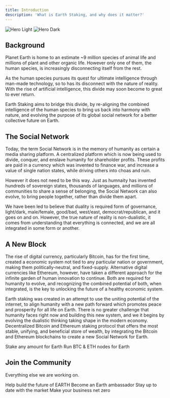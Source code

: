 ```yaml
---
title: Introduction
description: 'What is Earth Staking, and why does it matter?'
---
```


<img
  className="block dark:hidden"
  src="/images/intro.png"
  alt="Hero Light"
/>
<img
  className="hidden dark:block"
  src="/images/intro.png"
  alt="Hero Dark"
/>

## Background

Planet Earth is home to an estimate ~9 million species of animal life and millions of plant and other organic life. However only one of them, the human species, is increasingly disconnecting itself from the rest.

As the human species pursues its quest for ultimate intelligence through man-made technology, so to has its disconnect with the nature of reality. With the rise of artificial intelligence, this divide may soon become to great to ever return.

Earth Staking aims to bridge this divide, by re-aligning the combined intelligence of the human species to bring us back into harmony with nature, and evolving the purpose of its global social network for a better collective future on Earth.

## The Social Network

Today, the term Social Network is in the memory of humanity as certain a media sharing platform. A centralized platform which is now being used to divide, conquer, and enslave humanity for
shareholder profits. These profits are paid in a currency which was invented to finance war, and increase a value of single nation states, while driving others into choas and ruin.

However it does not need to be this way. Just as humnaity has invented hundreds of sovereign states, thousands of languages, and millions of communities to share a sense of belonging, the Social Network
can also evolve, to bring people together, rather than divide them apart.

We have been led to believe that duality is required form of governance, light/dark, male/female, good/bad, west/east, democrat/republican, and it goes on and on. However, the true nature of reality is non-dualistic, 
it comes from understanding that everything is connected, and we are all integrated in some form or another.

## A New Block

The rise of digital currency, particularly Bitcoin, has for the first time, created a economic system not tied to any particular nation or government, making them politically-neutral, and fixed-supply. Alternative digital currencies like Ethereum, however, have taken a different approach for the infinite garden of human innovation to continue. Both are required
for humanity to evolve, and recognizing the combined potential of both, when integrated, is the key to unlocking the future of a healthy economic system.

Earth staking was created in an attempt to use the uniting potential of the internet, to align humanity with a new path forward which promotes peace and prosperity for all life on Earth. There is no greater challenge that humanity faces right now and building this new system, and we it begins by evolving the dualistic thinking taking shape in the modern economy. 
Decentralized Bitcoin and Ethereum staking protocol that offers the most stable, unifying, and beneficial store of wealth, by integrating the Bitcoin and Ethereum blockchains to create a new Social Network for Earth.

<CardGroup cols={2}>
  <Card
    title="Earth Staking"
    icon="ethereum"
    href="/earth"
  >
    Stake any amount for Earth
  </Card>
  <Card
    title="Social Network"
    icon="shield-halved"
    href="/social-network"
  >
    Run BTC & ETH nodes for Earth
  </Card>
</CardGroup>

## Join the Community

Everything else we are working on.

<CardGroup cols={2}>
  <Card
    title="Developers"
    icon="dolphin"
    href="/HEART/developers"
  >
    Help build the future of EARTH
  </Card>
  <Card
    title="Ambassadors"
    icon="teddy-bear"
    href="/HEART/ambassadors"
  >
    Become an Earth ambassador
  </Card>
  <Card
    title="Investors"
    icon="whale"
    href="https://newsletter.earthstaking.com"
  >
    Stay up to date with the market
  </Card>
  <Card
    title="Partners"
    icon="turtle"
    href="/resources/partners"
  >
    Make your business net zero
  </Card>
</CardGroup>
